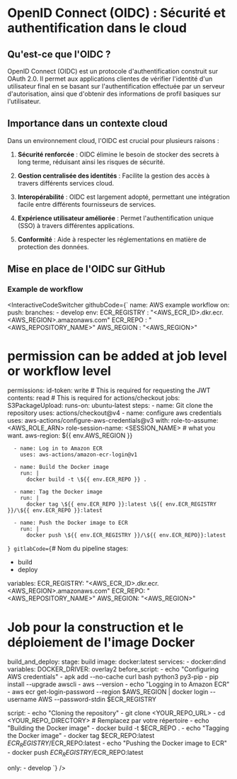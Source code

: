 
# OpenID Connect (OIDC) : Sécurité et authentification dans le cloud

## Qu'est-ce que l'OIDC ?

OpenID Connect (OIDC) est un protocole d'authentification construit sur OAuth 2.0. Il permet aux applications clientes de vérifier l'identité d'un utilisateur final en se basant sur l'authentification effectuée par un serveur d'autorisation, ainsi que d'obtenir des informations de profil basiques sur l'utilisateur.

## Importance dans un contexte cloud

Dans un environnement cloud, l'OIDC est crucial pour plusieurs raisons :

1. **Sécurité renforcée** : OIDC élimine le besoin de stocker des secrets à long terme, réduisant ainsi les risques de sécurité.

2. **Gestion centralisée des identités** : Facilite la gestion des accès à travers différents services cloud.

3. **Interopérabilité** : OIDC est largement adopté, permettant une intégration facile entre différents fournisseurs de services.

4. **Expérience utilisateur améliorée** : Permet l'authentification unique (SSO) à travers différentes applications.

5. **Conformité** : Aide à respecter les réglementations en matière de protection des données.

## Mise en place de l'OIDC sur GitHub

### Example de workflow

<InteractiveCodeSwitcher
  githubCode={`
name: AWS example workflow
on:
  push:
    branches:
      - develop
env:
  ECR_REGISTRY : "<AWS_ECR_ID>.dkr.ecr.<AWS_REGION>.amazonaws.com"
  ECR_REPO : "<AWS_REPOSITORY_NAME>"
  AWS_REGION : "<AWS_REGION>"
# permission can be added at job level or workflow level
permissions:
  id-token: write   # This is required for requesting the JWT
  contents: read    # This is required for actions/checkout
jobs:
  S3PackageUpload:
    runs-on: ubuntu-latest
    steps:
      - name: Git clone the repository
        uses: actions/checkout@v4
      - name: configure aws credentials
        uses: aws-actions/configure-aws-credentials@v3
        with:
          role-to-assume: <AWS_ROLE_ARN>
          role-session-name: <SESSION_NAME> # what you want.
          aws-region: \${{ env.AWS_REGION }}
      
      - name: Log in to Amazon ECR
        uses: aws-actions/amazon-ecr-login@v1

      - name: Build the Docker image
        run: |
          docker build -t \${{ env.ECR_REPO }} .
          
      - name: Tag the Docker image
        run: |
          docker tag \${{ env.ECR_REPO }}:latest \${{ env.ECR_REGISTRY }}/\${{ env.ECR_REPO }}:latest
          
      - name: Push the Docker image to ECR
        run: |
          docker push \${{ env.ECR_REGISTRY }}/\${{ env.ECR_REPO}}:latest
`}
  gitlabCode={`# Nom du pipeline
stages:
  - build
  - deploy

variables:
  ECR_REGISTRY: "<AWS_ECR_ID>.dkr.ecr.<AWS_REGION>.amazonaws.com"
  ECR_REPO: "<AWS_REPOSITORY_NAME>"
  AWS_REGION: "<AWS_REGION>"

# Job pour la construction et le déploiement de l'image Docker
build_and_deploy:
  stage: build
  image: docker:latest
  services:
    - docker:dind
  variables:
    DOCKER_DRIVER: overlay2
  before_script:
    - echo "Configuring AWS credentials"
    - apk add --no-cache curl bash python3 py3-pip
    - pip install --upgrade awscli
    - aws --version
    - echo "Logging in to Amazon ECR"
    - aws ecr get-login-password --region $AWS_REGION | docker login --username AWS --password-stdin $ECR_REGISTRY

  script:
    - echo "Cloning the repository"
    - git clone <YOUR_REPO_URL>
    - cd <YOUR_REPO_DIRECTORY>  # Remplacez par votre répertoire
    - echo "Building the Docker image"
    - docker build -t $ECR_REPO .
    - echo "Tagging the Docker image"
    - docker tag $ECR_REPO:latest $ECR_REGISTRY/$ECR_REPO:latest
    - echo "Pushing the Docker image to ECR"
    - docker push $ECR_REGISTRY/$ECR_REPO:latest

  only:
    - develop
`}
/>